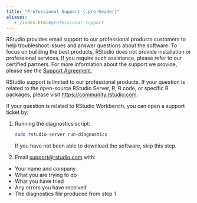 ```yaml
---
title: "Professional Support {.pro-header}"
aliases:
   - /index.html#professional-support
---
```


RStudio provides email support to our professional products customers to help troubleshoot issues and answer questions about the software. To focus on building the best products, RStudio does not provide installation or professional services. If you require such assistance, please refer to our certified partners. For more information about the support we provide, please see the [Support Agreement](https://rstudio.com/about/support-agreement).

RStudio support is limited to our professional products. If your question is related to the open-source RStudio Server, R, R code, or specific R packages, please visit <https://community.rstudio.com>.

If your question is related to RStudio Workbench, you can open a support ticket by:

1. Running the diagnostics script:

   ```bash
   sudo rstudio-server run-diagnostics
   ```
   
   ::: {.callout-note}
   If you have not been able to download the software, skip this step.
   :::


2. Email <support@rstudio.com> with:
 - Your name and company
 - What you are trying to do
 - What you have tried
 - Any errors you have received
 - The diagnostics file produced from step 1
